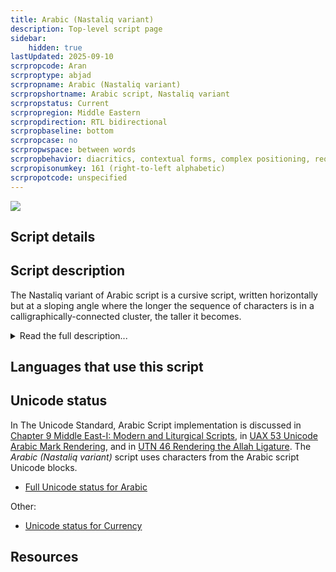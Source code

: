 ```yaml
---
title: Arabic (Nastaliq variant)
description: Top-level script page
sidebar:
    hidden: true
lastUpdated: 2025-09-10
scrpropcode: Aran
scrproptype: abjad
scrpropname: Arabic (Nastaliq variant)
scrpropshortname: Arabic script, Nastaliq variant
scrpropstatus: Current
scrpropregion: Middle Eastern
scrpropdirection: RTL bidirectional
scrpropbaseline: bottom
scrpropcase: no
scrpropwspace: between words
scrpropbehavior: diacritics, contextual forms, complex positioning, required ligatures
scrpropisonumkey: 161 (right-to-left alphabetic)
scrpropotcode: unspecified
---
```



![](../images/aran-sample.jpg)

## Script details

<ScriptDetails />

## Script description

The Nastaliq variant of Arabic script is a cursive script, written horizontally but at a sloping angle where the longer the sequence of characters is in a calligraphically-connected cluster, the taller it becomes.

<details>
<summary>Read the full description...</summary>It has short verticals and long horizontal strokes. Due to the slope and calligraphic style, placement of nuqtas (dots) on the base characters is forced to vary quite a bit among different letters and even different forms of the same letter. Words are separated by a space. 

The name (Nastaliq) is a composite of the names for the "Naskh" and "Taliq" styles of writing. Nastaliq is used in Afghanistan, India, Iran, and Pakistan. Because it is used for writing the Urdu language it is sometimes called _Urdu script_. However, it is also used for writing many other languages.

Nastaliq employs the _Eastern Arabic-Indic_ digits. _Standard Arabic-Indic_ digits are never used. 

</details>

## Languages that use this script

<WsList script='Aran' wsMax='5' />

## Unicode status

In The Unicode Standard, Arabic Script implementation is discussed in [Chapter 9 Middle East-I: Modern and Liturgical Scripts](https://www.unicode.org/versions/latest/core-spec/chapter-9/#G20596), in [UAX 53 Unicode Arabic Mark Rendering](https://www.unicode.org/reports/tr53/), and in [UTN 46 Rendering the Allah Ligature](https://www.unicode.org/notes/tn46/). The _Arabic (Nastaliq variant)_ script uses characters from the Arabic script Unicode blocks.

- [Full Unicode status for Arabic](/scrlang/unicode/arab-unicode)

Other:

- [Unicode status for Currency](/scrlang/unicode/x-currency-unicode)


## Resources

<ScriptResources detailSummary='seemore' />

